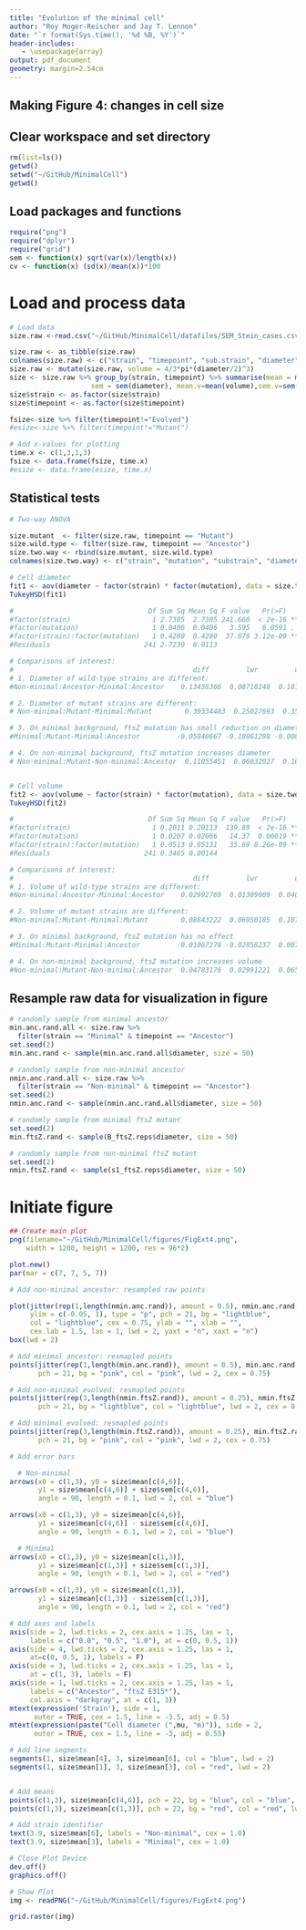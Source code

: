 ```yaml
---
title: "Evolution of the minimal cell"
author: "Roy Moger-Reischer and Jay T. Lennon"
date: "`r format(Sys.time(), '%d %B, %Y')`"
header-includes:
   - \usepackage{array}
output: pdf_document
geometry: margin=2.54cm
---
```


## Making Figure 4: changes in cell size

## Clear workspace and set directory
```r
rm(list=ls())
getwd()
setwd("~/GitHub/MinimalCell")
getwd()
```

## Load packages and functions
```r
require("png")
require("dplyr")
require("grid")
sem <- function(x) sqrt(var(x)/length(x))
cv <- function(x) (sd(x)/mean(x))*100
```

# Load and process data
```r
# Load data
size.raw <-read.csv("~/GitHub/MinimalCell/datafiles/SEM_Stein_cases.csv")

size.raw <- as_tibble(size.raw)
colnames(size.raw) <- c("strain", "timepoint", "sub.strain", "diameter")
size.raw <- mutate(size.raw, volume = 4/3*pi*(diameter/2)^3)
size <- size.raw %>% group_by(strain, timepoint) %>% summarise(mean = mean(diameter), 
                    sem = sem(diameter), mean.v=mean(volume),sem.v=sem(volume))
size$strain <- as.factor(size$strain)
size$timepoint <- as.factor(size$timepoint)

fsize<-size %>% filter(timepoint!="Evolved")
#esize<-size %>% filter(timepoint!="Mutant")

# Add x-values for plotting
time.x <- c(1,3,1,3)
fsize <- data.frame(fsize, time.x)
#esize <- data.frame(esize, time.x)
```

## Statistical tests
```r
# Two-way ANOVA

size.mutant  <- filter(size.raw, timepoint == "Mutant")
size.wild.type <- filter(size.raw, timepoint == "Ancestor")
size.two.way <- rbind(size.mutant, size.wild.type)
colnames(size.two.way) <- c("strain", "mutation", "substrain", "diameter", "volume")

# Cell diameter
fit1 <- aov(diameter ~ factor(strain) * factor(mutation), data = size.two.way)
TukeyHSD(fit1)

#                                 Df Sum Sq Mean Sq F value   Pr(>F)    
#factor(strain)                    1 2.7305  2.7305 241.660  < 2e-16 ***
#factor(mutation)                  1 0.0406  0.0406   3.595   0.0591 .  
#factor(strain):factor(mutation)   1 0.4280  0.4280  37.879 3.12e-09 ***
#Residuals                       241 2.7230  0.0113  

# Comparisons of interest:
#                                            diff         lwr         upr     p adj
# 1. Diameter of wild-type strains are different: 
#Non-minimal:Ancestor-Minimal:Ancestor    0.13438366  0.08718248  0.18158483 0.0000000

# 2. Diameter of mutant strains are different:
# Non-minimal:Mutant-Minimal:Mutant        0.30334483  0.25027693  0.35641272 0.0000000

# 3. On minimal background, ftsZ mutation has small reduction on diameter
#Minimal:Mutant-Minimal:Ancestor         -0.05840667 -0.10861298 -0.00820035 0.0152431

# 4. On non-minimal background, ftsZ mutation increases diameter
# Non-minimal:Mutant-Non-minimal:Ancestor  0.11055451  0.06032027  0.16078874 0.0000002


# Cell volume
fit2 <- aov(volume ~ factor(strain) * factor(mutation), data = size.two.way)
TukeyHSD(fit2)

#                                 Df Sum Sq Mean Sq F value   Pr(>F)    
#factor(strain)                    1 0.2011 0.20113  139.89  < 2e-16 ***
#factor(mutation)                  1 0.0207 0.02066   14.37  0.00019 ***
#factor(strain):factor(mutation)   1 0.0513 0.05131   35.69 8.26e-09 ***
#Residuals                       241 0.3465 0.00144

# Comparisons of interest:
#                                            diff         lwr         upr     p adj
# 1. Volume of wild-type strains are different: 
#Non-minimal:Ancestor-Minimal:Ancestor    0.02992769  0.01309009  0.046765283 0.0000406

# 2. Volume of mutant strains are different:
#Non-minimal:Mutant-Minimal:Mutant        0.08843222  0.06950185  0.107362596 0.0000000

# 3. On minimal background, ftsZ mutation has no effect
#Minimal:Mutant-Minimal:Ancestor         -0.01067278 -0.02858237  0.007236811 0.4142645

# 4. On non-minimal background, ftsZ mutation increases volume
#Non-minimal:Mutant-Non-minimal:Ancestor  0.04783176  0.02991221  0.065751306 0.0000000
```

## Resample raw data for visualization in figure
```r

# randomly sample from minimal ancestor
min.anc.rand.all <- size.raw %>%
  filter(strain == "Minimal" & timepoint == "Ancestor")
set.seed(2)
min.anc.rand <- sample(min.anc.rand.all$diameter, size = 50)

# randomly sample from non-minimal ancestor
nmin.anc.rand.all <- size.raw %>%
  filter(strain == "Non-minimal" & timepoint == "Ancestor")
set.seed(2)
nmin.anc.rand <- sample(nmin.anc.rand.all$diameter, size = 50)

# randomly sample from minimal ftsZ mutant
set.seed(2)
min.ftsZ.rand <- sample(B_ftsZ.reps$diameter, size = 50)

# randomly sample from non-minimal ftsZ mutant
set.seed(2)
nmin.ftsZ.rand <- sample(s1_ftsZ.reps$diameter, size = 50)
```


# Initiate figure

```r
## Create main plot
png(filename="~/GitHub/MinimalCell/figures/FigExt4.png",
    width = 1200, height = 1200, res = 96*2)

plot.new()
par(mar = c(7, 7, 5, 7))

# Add non-minimal ancestor: resampled raw points 

plot(jitter(rep(1,length(nmin.anc.rand)), amount = 0.5), nmin.anc.rand, xlim = c(0.25, 4.55),
     ylim = c(-0.05, 1), type = "p", pch = 21, bg = "lightblue", 
     col = "lightblue", cex = 0.75, ylab = "", xlab = "", 
     cex.lab = 1.5, las = 1, lwd = 2, yaxt = "n", xaxt = "n")
box(lwd = 2)

# Add minimal ancestor: resmapled points
points(jitter(rep(1,length(min.anc.rand)), amount = 0.5), min.anc.rand,
       pch = 21, bg = "pink", col = "pink", lwd = 2, cex = 0.75)

# Add non-minimal evolved: resmapled points
points(jitter(rep(3,length(nmin.ftsZ.rand)), amount = 0.25), nmin.ftsZ.rand,
       pch = 21, bg = "lightblue", col = "lightblue", lwd = 2, cex = 0.75)

# Add minimal evolved: resmapled points
points(jitter(rep(3,length(min.ftsZ.rand)), amount = 0.25), min.ftsZ.rand,
       pch = 21, bg = "pink", col = "pink", lwd = 2, cex = 0.75)

# Add error bars

  # Non-minimal
arrows(x0 = c(1,3), y0 = size$mean[c(4,6)], 
       y1 = size$mean[c(4,6)] + size$sem[c(4,6)], 
       angle = 90, length = 0.1, lwd = 2, col = "blue")

arrows(x0 = c(1,3), y0 = size$mean[c(4,6)], 
       y1 = size$mean[c(4,6)] - size$sem[c(4,6)], 
       angle = 90, length = 0.1, lwd = 2, col = "blue")

  # Minimal
arrows(x0 = c(1,3), y0 = size$mean[c(1,3)], 
       y1 = size$mean[c(1,3)] + size$sem[c(1,3)], 
       angle = 90, length = 0.1, lwd = 2, col = "red")

arrows(x0 = c(1,3), y0 = size$mean[c(1,3)], 
       y1 = size$mean[c(1,3)] - size$sem[c(1,3)], 
       angle = 90, length = 0.1, lwd = 2, col = "red")

# Add axes and labels
axis(side = 2, lwd.ticks = 2, cex.axis = 1.25, las = 1,
     labels = c("0.0", "0.5", "1.0"), at = c(0, 0.5, 1))
axis(side = 4, lwd.ticks = 2, cex.axis = 1.25, las = 1,
     at=c(0, 0.5, 1), labels = F)
axis(side = 3, lwd.ticks = 2, cex.axis = 1.25, las = 1,
     at = c(1, 3), labels = F)
axis(side = 1, lwd.ticks = 2, cex.axis = 1.25, las = 1,
     labels = c("Ancestor", "ftsZ E315*"), 
     col.axis = "darkgray", at = c(1, 3))
mtext(expression('Strain'), side = 1,
      outer = TRUE, cex = 1.5, line = -3.5, adj = 0.5)
mtext(expression(paste("Cell diameter (",mu, "m)")), side = 2, 
      outer = TRUE, cex = 1.5, line = -3, adj = 0.55)

# Add line segments
segments(1, size$mean[4], 3, size$mean[6], col = "blue", lwd = 2)
segments(1, size$mean[1], 3, size$mean[3], col = "red", lwd = 2)


# Add means
points(c(1,3), size$mean[c(4,6)], pch = 22, bg = "blue", col = "blue", lwd = 2, cex = 2)
points(c(1,3), size$mean[c(1,3)], pch = 22, bg = "red", col = "red", lwd = 2, cex = 2)

# Add strain identifier
text(3.9, size$mean[6], labels = "Non-minimal", cex = 1.0)
text(3.9, size$mean[3], labels = "Minimal", cex = 1.0)

# Close Plot Device
dev.off()
graphics.off()

# Show Plot
img <- readPNG("~/GitHub/MinimalCell/figures/FigExt4.png")

grid.raster(img)
```
